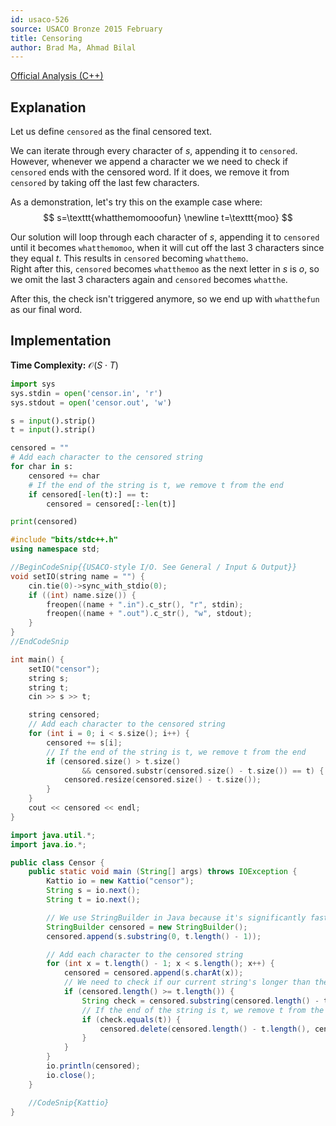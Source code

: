 ```yaml
---
id: usaco-526
source: USACO Bronze 2015 February
title: Censoring
author: Brad Ma, Ahmad Bilal
---
```


[Official Analysis (C++)](http://www.usaco.org/current/data/sol_censor_bronze.html)

## Explanation

Let us define $\texttt{censored}$ as the final censored text.

We can iterate through every character of $s$, appending it to $\texttt{censored}$.
However, whenever we append a character we we need to check if $\texttt{censored}$ ends with the censored word.
If it does, we remove it from $\texttt{censored}$ by taking off the last few characters.


As a demonstration, let's try this on the example case where:
$$
s=\texttt{whatthemomooofun} \newline
t=\texttt{moo}
$$

Our solution will loop through each character of $s$, appending it to $\texttt{censored}$ until it becomes $\texttt{whatthemomoo}$, when it will cut off the last 3 characters since they equal $t$. This results in $\texttt{censored}$ becoming $\texttt{whatthemo}$.  
Right after this, $\texttt{censored}$ becomes $\texttt{whatthemoo}$ as the next letter in $s$ is $o$, so we omit the last 3 characters again and $\texttt{censored}$ becomes $\texttt{whatthe}$.

After this, the check isn't triggered anymore, so we end up with $\texttt{whatthefun}$ as our final word.

## Implementation

**Time Complexity:** $\mathcal{O}(S \cdot T)$

<LanguageSection>
<PySection>

```py
import sys
sys.stdin = open('censor.in', 'r')
sys.stdout = open('censor.out', 'w')

s = input().strip()
t = input().strip()

censored = ""
# Add each character to the censored string
for char in s:
	censored += char
	# If the end of the string is t, we remove t from the end
	if censored[-len(t):] == t:
		censored = censored[:-len(t)]

print(censored)
```
</PySection>
<CPPSection>

```cpp
#include "bits/stdc++.h"
using namespace std;

//BeginCodeSnip{{USACO-style I/O. See General / Input & Output}}
void setIO(string name = "") {
	cin.tie(0)->sync_with_stdio(0);
	if ((int) name.size()) {
		freopen((name + ".in").c_str(), "r", stdin); 
		freopen((name + ".out").c_str(), "w", stdout);
	}
}
//EndCodeSnip

int main() {
	setIO("censor");
	string s;
	string t;
	cin >> s >> t;

	string censored;
	// Add each character to the censored string
	for (int i = 0; i < s.size(); i++) {
		censored += s[i];
		// If the end of the string is t, we remove t from the end
		if (censored.size() > t.size()
				&& censored.substr(censored.size() - t.size()) == t) {
			censored.resize(censored.size() - t.size());
		}
	}
	cout << censored << endl;
}
```
</CPPSection>
<JavaSection>

```java
import java.util.*;
import java.io.*;

public class Censor {
	public static void main (String[] args) throws IOException {
		Kattio io = new Kattio("censor");
		String s = io.next();
		String t = io.next();

		// We use StringBuilder in Java because it's significantly faster
		StringBuilder censored = new StringBuilder();
		censored.append(s.substring(0, t.length() - 1));

		// Add each character to the censored string
		for (int x = t.length() - 1; x < s.length(); x++) {
			censored = censored.append(s.charAt(x));
			// We need to check if our current string's longer than the censored word
			if (censored.length() >= t.length()) {
				String check = censored.substring(censored.length() - t.length());
				// If the end of the string is t, we remove t from the end
				if (check.equals(t)) {
					censored.delete(censored.length() - t.length(), censored.length());
				}
			}
		}
		io.println(censored);
		io.close();
	}

	//CodeSnip{Kattio}
}
```
</JavaSection>
</LanguageSection>
